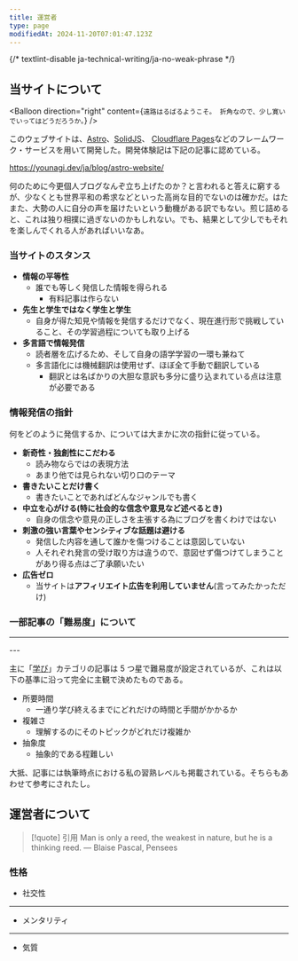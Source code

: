 ```yaml
---
title: 運営者
type: page
modifiedAt: 2024-11-20T07:01:47.123Z
---
```


{/* textlint-disable ja-technical-writing/ja-no-weak-phrase */}

## 当サイトについて

<Balloon
  direction="right"
  content={`
  遠路はるばるようこそ。
  折角なので、少し寛いでいってはどうだろうか。
  `}
/>

このウェブサイトは、[Astro](https://astro.build/)、[SolidJS](https://www.solidjs.com/)、 [Cloudflare Pages](https://pages.cloudflare.com/)などのフレームワーク・サービスを用いて開発した。開発体験記は下記の記事に認めている。

https://younagi.dev/ja/blog/astro-website/

何のために今更個人ブログなんぞ立ち上げたのか？と言われると答えに窮するが、少なくとも世界平和の希求などといった高尚な目的でないのは確かだ。はたまた、大勢の人に自分の声を届けたいという動機がある訳でもない。煎じ詰めると、これは独り相撲に過ぎないのかもしれない。でも、結果として少しでもそれを楽しんでくれる人があればいいなあ。

### 当サイトのスタンス

- **情報の平等性**
  - 誰でも等しく発信した情報を得られる
    - 有料記事は作らない
- **先生と学生ではなく学生と学生**
  - 自身が得た知見や情報を発信するだけでなく、現在進行形で挑戦していること、その学習過程についても取り上げる
- **多言語で情報発信**
  - 読者層を広げるため、そして自身の語学学習の一環も兼ねて
  - 多言語化には機械翻訳は使用せず、ほぼ全て手動で翻訳している
    - 翻訳とは名ばかりの大胆な意訳も多分に盛り込まれている点は注意が必要である

### 情報発信の指針

何をどのように発信するか、については大まかに次の指針に従っている。

- **新奇性・独創性にこだわる**
  - 読み物ならではの表現方法
  - あまり他では見られない切り口のテーマ
- **書きたいことだけ書く**
  - 書きたいことであればどんなジャンルでも書く
- **中立を心がける(特に社会的な信念や意見など述べるとき)**
  - 自身の信念や意見の正しさを主張する為にブログを書くわけではない
- **刺激の強い言葉やセンシティブな話題は避ける**
  - 発信した内容を通して誰かを傷つけることは意図していない
  - 人それぞれ発言の受け取り方は違うので、意図せず傷つけてしまうことがあり得る点はご了承願いたい
- **広告ゼロ**
  - 当サイトは**アフィリエイト広告を利用していません**(言ってみたかっただけ)

### 一部記事の「難易度」について

---
<StarRating method="rating" value={3} leftEnd="易しい" rightEnd="難しい" />
---

主に「[学び](https://younagi.dev/ja/blog/categories/learning/)」カテゴリの記事は 5 つ星で難易度が設定されているが、これは以下の基準に沿って完全に主観で決めたものである。

- 所要時間
  - 一通り学び終えるまでにどれだけの時間と手間がかかるか
- 複雑さ
  - 理解するのにそのトピックがどれだけ複雑か
- 抽象度
  - 抽象的である程難しい

大抵、記事には執筆時点における私の習熟レベルも掲載されている。そちらもあわせて参考にされたし。

## 運営者について

<Balloon
  direction="left"
  content="座右の銘はパスカルの「人間は考える葦である」"
/>

> [!quote] 引用
> Man is only a reed, the weakest in nature, but he is a thinking reed. ― Blaise Pascal, Pensees

### 性格

- 社交性

<StarRating method="spectrum" value={2} leftEnd="内向的" rightEnd="外向的" />

---

- メンタリティ

<StarRating
  method="spectrum"
  value={4}
  leftEnd="悲観主義"
  rightEnd="楽観主義"
/>

---

- 気質

<StarRating
  method="spectrum"
  value={1}
  leftEnd="ゼネラリスト"
  rightEnd="スペシャリスト"
/>
